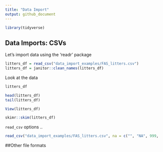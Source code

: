 ```yaml
---
title: "Data Import"
output: github_document
---
```


```r
library(tidyverse)
```


## Data Imports: CSVs

Let's import data using the 'readr' package

```r
litters_df = read_csv("data_import_examples/FAS_litters.csv")
litters_df = janitor::clean_names(litters_df)
```

Look at the data

```r
litters_df

head(litters_df)
tail(litters_df)
```

```r
View(litters_df)
```

```r
skimr::skim(litters_df)
```

`read_csv` options ..

```r
read_csv("data_import_examples/FAS_litters.csv", na = c("", "NA", 999, 88), skip = 2)
```

##Other file formats
